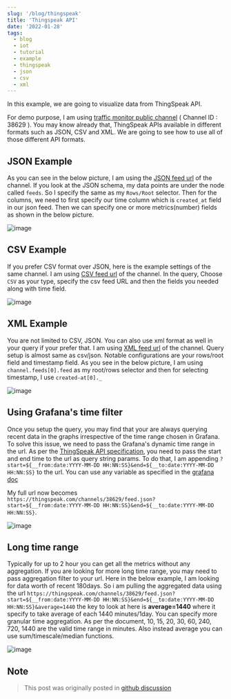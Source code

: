 ```yaml
---
slug: '/blog/thingspeak'
title: 'Thingspeak API'
date: '2022-01-28'
tags:
  - blog
  - iot
  - tutorial
  - example
  - thingspeak
  - json
  - csv
  - xml
---
```


In this example, we are going to visualize data from ThingSpeak API.

For demo purpose, I am using [traffic monitor public channel](https://thingspeak.com/channels/38629) ( Channel ID : 38629 ). You may know already that, ThingSpeak APIs available in different formats such as JSON, CSV and XML. We are going to see how to use all of those different API formats.

## JSON Example

As you can see in the below picture, I am using the [JSON feed url](https://thingspeak.com/channels/38629/feed.json) of the channel. If you look at the JSON schema, my data points are under the node called `feeds`. So I specify the same as my `Rows/Root` selector. Then for the columns, we need to first specify our time column which is `created_at` field in our json feed. Then we can specify one or more metrics(number) fields as shown in the below picture.

![image](https://user-images.githubusercontent.com/153843/108479371-9030bb00-728d-11eb-8ae5-f186c78db64e.png#center)

## CSV Example

If you prefer CSV format over JSON, here is the example settings of the same channel. I am using [CSV feed url](https://thingspeak.com/channels/38629/feed.csv) of the channel. In the query, Choose `CSV` as your type, specify the csv feed URL and then the fields you needed along with time field.

![image](https://user-images.githubusercontent.com/153843/108479976-4b595400-728e-11eb-868e-b2d550f496f3.png#center)

## XML Example

You are not limited to CSV, JSON. You can also use xml format as well in your query if your prefer that. I am using [XML feed url](https://thingspeak.com/channels/38629/feed.xml) of the channel. Query setup is almost same as csv/json. Notable configurations are your rows/root field and timestamp field. As you see in the below picture, I am using `channel.feeds[0].feed` as my root/rows selector and then for selecting timestamp, I use `created-at[0]._`

![image](https://user-images.githubusercontent.com/153843/108480329-b99e1680-728e-11eb-91f3-38c5585477e2.png#center)

## Using Grafana's time filter

Once you setup the query, you may find that your are always querying recent data in the graphs irrespective of the time range chosen in Grafana. To solve this issue, we need to pass the Grafana's dynamic time range in the url. As per the [ThingSpeak API specification](https://community.thingspeak.com/documentation%20.../api/), you need to pass the start and end time to the url as query string params. To do that, I am appending `?start=${__from:date:YYYY-MM-DD HH:NN:SS}&end=${__to:date:YYYY-MM-DD HH:NN:SS}` to the url. You can use any variable as specified in the [grafana doc](https://grafana.com/docs/grafana/latest/variables/variable-types/global-variables/)

My full url now becomes `https://thingspeak.com/channels/38629/feed.json?start=${__from:date:YYYY-MM-DD HH:NN:SS}&end=${__to:date:YYYY-MM-DD HH:NN:SS}`.

![image](https://user-images.githubusercontent.com/153843/108482298-392ce500-7291-11eb-9137-888fc4b3515b.png#center#center)

## Long time range

Typically for up to 2 hour you can get all the metrics without any aggregation. If you are looking for more long time range, you may need to pass aggregation filter to your url. Here in the below example, I am looking for data worth of recent 180days. So i am pulling the aggregated data using the url `https://thingspeak.com/channels/38629/feed.json?start=${__from:date:YYYY-MM-DD HH:NN:SS}&end=${__to:date:YYYY-MM-DD HH:NN:SS}&average=1440` the key to look at here is **average=1440** where it specify to take average of each 1440 minutes/1day. You can specify more granular time aggregation. As per the document, 10, 15, 20, 30, 60, 240, 720, 1440 are the valid time range in minutes. Also instead average you can use sum/timescale/median functions.

![image](https://user-images.githubusercontent.com/153843/108484741-0cc69800-7294-11eb-956b-8dfb74123301.png#center)

## Note

> This post was originally posted in [github discussion](https://github.com/yesoreyeram/grafana-infinity-datasource/discussions/38)
